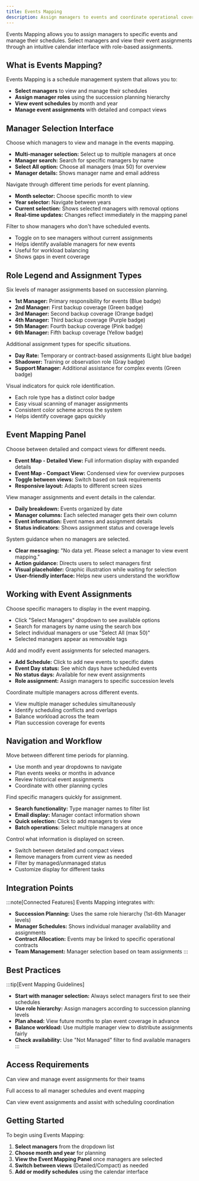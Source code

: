```yaml
---
title: Events Mapping
description: Assign managers to events and coordinate operational coverage
---
```



Events Mapping allows you to assign managers to specific events and manage their schedules. Select managers and view their event assignments through an intuitive calendar interface with role-based assignments.

## What is Events Mapping?

Events Mapping is a schedule management system that allows you to:

- **Select managers** to view and manage their schedules
- **Assign manager roles** using the succession planning hierarchy
- **View event schedules** by month and year
- **Manage event assignments** with detailed and compact views

## Manager Selection Interface

<Accordion>
  <AccordionItem title="Manager Selection Panel" icon="tabler:user-search">
    <p>Choose which managers to view and manage in the events mapping.</p>
    <ul>
      <li><strong>Multi-manager selection:</strong> Select up to multiple managers at once</li>
      <li><strong>Manager search:</strong> Search for specific managers by name</li>
      <li><strong>Select All option:</strong> Choose all managers (max 50) for overview</li>
      <li><strong>Manager details:</strong> Shows manager name and email address</li>
    </ul>
  </AccordionItem>

  <AccordionItem title="Date and Time Controls" icon="tabler:calendar">
    <p>Navigate through different time periods for event planning.</p>
    <ul>
      <li><strong>Month selector:</strong> Choose specific month to view</li>
      <li><strong>Year selector:</strong> Navigate between years</li>
      <li><strong>Current selection:</strong> Shows selected managers with removal options</li>
      <li><strong>Real-time updates:</strong> Changes reflect immediately in the mapping panel</li>
    </ul>
  </AccordionItem>

  <AccordionItem title="Not Managed Toggle" icon="tabler:toggle-left">
    <p>Filter to show managers who don't have scheduled events.</p>
    <ul>
      <li>Toggle on to see managers without current assignments</li>
      <li>Helps identify available managers for new events</li>
      <li>Useful for workload balancing</li>
      <li>Shows gaps in event coverage</li>
    </ul>
  </AccordionItem>
</Accordion>

## Role Legend and Assignment Types

<Accordion>
  <AccordionItem title="Manager Hierarchy Roles" icon="tabler:hierarchy">
    <p>Six levels of manager assignments based on succession planning.</p>
    <ul>
      <li><strong>1st Manager:</strong> Primary responsibility for events (Blue badge)</li>
      <li><strong>2nd Manager:</strong> First backup coverage (Green badge)</li>
      <li><strong>3rd Manager:</strong> Second backup coverage (Orange badge)</li>
      <li><strong>4th Manager:</strong> Third backup coverage (Purple badge)</li>
      <li><strong>5th Manager:</strong> Fourth backup coverage (Pink badge)</li>
      <li><strong>6th Manager:</strong> Fifth backup coverage (Yellow badge)</li>
    </ul>
  </AccordionItem>

  <AccordionItem title="Specialized Role Types" icon="tabler:users-group">
    <p>Additional assignment types for specific situations.</p>
    <ul>
      <li><strong>Day Rate:</strong> Temporary or contract-based assignments (Light blue badge)</li>
      <li><strong>Shadower:</strong> Training or observation role (Gray badge)</li>
      <li><strong>Support Manager:</strong> Additional assistance for complex events (Green badge)</li>
    </ul>
  </AccordionItem>

  <AccordionItem title="Color-Coded System" icon="tabler:palette">
    <p>Visual indicators for quick role identification.</p>
    <ul>
      <li>Each role type has a distinct color badge</li>
      <li>Easy visual scanning of manager assignments</li>
      <li>Consistent color scheme across the system</li>
      <li>Helps identify coverage gaps quickly</li>
    </ul>
  </AccordionItem>
</Accordion>

## Event Mapping Panel

<Accordion>
  <AccordionItem title="Calendar View Options" icon="tabler:layout-grid">
    <p>Choose between detailed and compact views for different needs.</p>
    <ul>
      <li><strong>Event Map - Detailed View:</strong> Full information display with expanded details</li>
      <li><strong>Event Map - Compact View:</strong> Condensed view for overview purposes</li>
      <li><strong>Toggle between views:</strong> Switch based on task requirements</li>
      <li><strong>Responsive layout:</strong> Adapts to different screen sizes</li>
    </ul>
  </AccordionItem>

  <AccordionItem title="Event Assignment Display" icon="tabler:calendar-event">
    <p>View manager assignments and event details in the calendar.</p>
    <ul>
      <li><strong>Daily breakdown:</strong> Events organized by date</li>
      <li><strong>Manager columns:</strong> Each selected manager gets their own column</li>
      <li><strong>Event information:</strong> Event names and assignment details</li>
      <li><strong>Status indicators:</strong> Shows assignment status and coverage levels</li>
    </ul>
  </AccordionItem>

  <AccordionItem title="No Data State" icon="tabler:inbox">
    <p>System guidance when no managers are selected.</p>
    <ul>
      <li><strong>Clear messaging:</strong> "No data yet. Please select a manager to view event mapping."</li>
      <li><strong>Action guidance:</strong> Directs users to select managers first</li>
      <li><strong>Visual placeholder:</strong> Graphic illustration while waiting for selection</li>
      <li><strong>User-friendly interface:</strong> Helps new users understand the workflow</li>
    </ul>
  </AccordionItem>
</Accordion>

## Working with Event Assignments

<Accordion>
  <AccordionItem title="Selecting Managers to View" icon="tabler:user-plus">
    <p>Choose specific managers to display in the event mapping.</p>
    <ul>
      <li>Click "Select Managers" dropdown to see available options</li>
      <li>Search for managers by name using the search box</li>
      <li>Select individual managers or use "Select All (max 50)"</li>
      <li>Selected managers appear as removable tags</li>
    </ul>
  </AccordionItem>

  <AccordionItem title="Managing Event Schedules" icon="tabler:calendar-plus">
    <p>Add and modify event assignments for selected managers.</p>
    <ul>
      <li><strong>Add Schedule:</strong> Click to add new events to specific dates</li>
      <li><strong>Event Day status:</strong> See which days have scheduled events</li>
      <li><strong>No status days:</strong> Available for new event assignments</li>
      <li><strong>Role assignment:</strong> Assign managers to specific succession levels</li>
    </ul>
  </AccordionItem>

  <AccordionItem title="Schedule Coordination" icon="tabler:timeline">
    <p>Coordinate multiple managers across different events.</p>
    <ul>
      <li>View multiple manager schedules simultaneously</li>
      <li>Identify scheduling conflicts and overlaps</li>
      <li>Balance workload across the team</li>
      <li>Plan succession coverage for events</li>
    </ul>
  </AccordionItem>
</Accordion>

## Navigation and Workflow

<Accordion>
  <AccordionItem title="Monthly Navigation" icon="tabler:arrow-left-right">
    <p>Move between different time periods for planning.</p>
    <ul>
      <li>Use month and year dropdowns to navigate</li>
      <li>Plan events weeks or months in advance</li>
      <li>Review historical event assignments</li>
      <li>Coordinate with other planning cycles</li>
    </ul>
  </AccordionItem>

  <AccordionItem title="Manager Search and Filter" icon="tabler:filter">
    <p>Find specific managers quickly for assignment.</p>
    <ul>
      <li><strong>Search functionality:</strong> Type manager names to filter list</li>
      <li><strong>Email display:</strong> Manager contact information shown</li>
      <li><strong>Quick selection:</strong> Click to add managers to view</li>
      <li><strong>Batch operations:</strong> Select multiple managers at once</li>
    </ul>
  </AccordionItem>

  <AccordionItem title="View Management" icon="tabler:eye">
    <p>Control what information is displayed on screen.</p>
    <ul>
      <li>Switch between detailed and compact views</li>
      <li>Remove managers from current view as needed</li>
      <li>Filter by managed/unmanaged status</li>
      <li>Customize display for different tasks</li>
    </ul>
  </AccordionItem>
</Accordion>

## Integration Points

:::note[Connected Features]
Events Mapping integrates with:
- **Succession Planning:** Uses the same role hierarchy (1st-6th Manager levels)
- **Manager Schedules:** Shows individual manager availability and assignments
- **Contract Allocation:** Events may be linked to specific operational contracts
- **Team Management:** Manager selection based on team assignments
:::

## Best Practices

:::tip[Event Mapping Guidelines]
- **Start with manager selection:** Always select managers first to see their schedules
- **Use role hierarchy:** Assign managers according to succession planning levels
- **Plan ahead:** View future months to plan event coverage in advance
- **Balance workload:** Use multiple manager view to distribute assignments fairly
- **Check availability:** Use "Not Managed" filter to find available managers
:::

## Access Requirements

<Badge text="Operations Manager" variant="success" /> Can view and manage event assignments for their teams

<Badge text="Admin" variant="danger" /> Full access to all manager schedules and event mapping

<Badge text="Operations Support" variant="caution" /> Can view event assignments and assist with scheduling coordination

## Getting Started

To begin using Events Mapping:

1. **Select managers** from the dropdown list
2. **Choose month and year** for planning
3. **View the Event Mapping Panel** once managers are selected
4. **Switch between views** (Detailed/Compact) as needed
5. **Add or modify schedules** using the calendar interface
